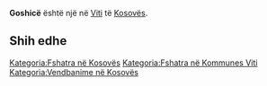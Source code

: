 {{Fshat në 
 | Emri                = Goshicë
 | EmriAlt                = 
 | NAME_SHORT_FORM=      
 | NAME_GENERIC=      
 | NAME_SORT_NAME_RO=      GOSHICE
 | FULL_NAME_RO = Goshicë
 | FULL_NAME_ND_RO=Goshice
 | SORT_NAME_RG=GOSHICE
 | FULL_NAME_RG=Goshicë
 | FULL_NAME_ND_RG=Goshice
 | SRP_NAME_SHORT_FORM=      
 | SRP_NAME_GENERIC=      
 | SRP_NAME_SORT_NAME_RO=      
 | SRP_FULL_NAME_RO = 
 | SRP_FULL_NAME_ND_RO=
 | SRP_SORT_NAME_RG=
 | SRP_FULL_NAME_RG=
 | SRP_FULL_NAME_ND_RG=
 | Emri (Rasa dhanore) = 
 | Figura              = 
 | Shteti              = Kosovo
 | Komuna              = Viti
 | Kodi postar         = 
 | Sipërfaqja          = 

 | Popullsia           = 

 | Regj. i popullsisë  = 
 | Dend. e popullsisë  = 
 | Faqja zyrtare       = 
 <!--- Koordinatat ----> 
 | Gjerësia            = 42.308056
 | Gjatësia            = 21.3025
 | Lartësia            = 
}}
'''Goshicë''' është një [[]] në [[Viti]] të [[Kosovës]].

<!-- == Gjeografia == -->
<!-- == Historia == -->
<!-- == Demografia == -->
== Shih edhe ==
{{Komuna Viti}}
{{Kosovo-Administrata-Cung}}

[[Kategoria:Fshatra në Kosovës]]
[[Kategoria:Fshatra në Kommunes Viti]]
[[Kategoria:Vendbanime në Kosovës]]